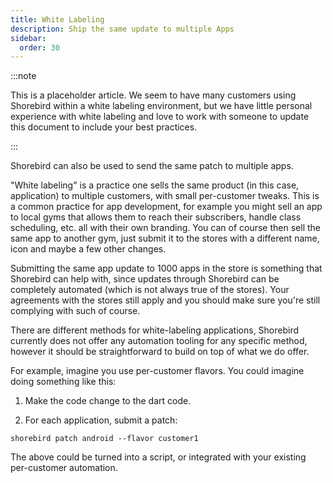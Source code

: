 ```yaml
---
title: White Labeling
description: Ship the same update to multiple Apps
sidebar:
  order: 30
---
```


:::note

This is a placeholder article. We seem to have many customers using Shorebird
within a white labeling environment, but we have little personal experience with
white labeling and love to work with someone to update this document to include
your best practices.

:::

Shorebird can also be used to send the same patch to multiple apps.

"White labeling" is a practice one sells the same product (in this case,
application) to multiple customers, with small per-customer tweaks. This is a
common practice for app development, for example you might sell an app to local
gyms that allows them to reach their subscribers, handle class scheduling, etc.
all with their own branding. You can of course then sell the same app to another
gym, just submit it to the stores with a different name, icon and maybe a few
other changes.

Submitting the same app update to 1000 apps in the store is something that
Shorebird can help with, since updates through Shorebird can be completely
automated (which is not always true of the stores). Your agreements with the
stores still apply and you should make sure you're still complying with such of
course.

There are different methods for white-labeling applications, Shorebird currently
does not offer any automation tooling for any specific method, however it should
be straightforward to build on top of what we do offer.

For example, imagine you use per-customer flavors. You could imagine doing
something like this:

1. Make the code change to the dart code.

2. For each application, submit a patch:

`shorebird patch android --flavor customer1`

The above could be turned into a script, or integrated with your existing
per-customer automation.
